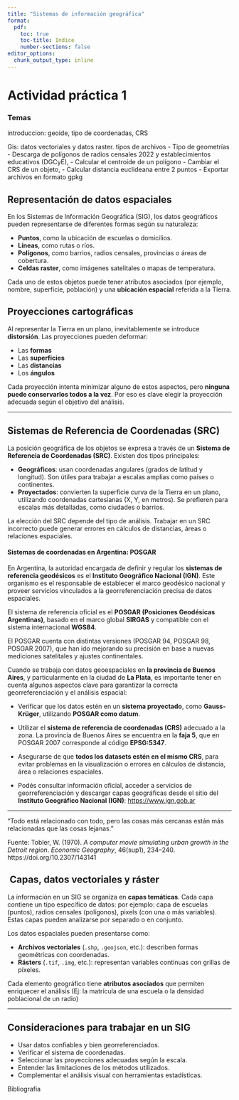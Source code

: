```yaml
---
title: "Sistemas de información geográfica"
format:
  pdf:
    toc: true
    toc-title: Indice
    number-sections: false
editor_options: 
  chunk_output_type: inline
---
```


# Actividad práctica 1

### **Temas**

introduccion: geoide, tipo de coordenadas, CRS

Gis: datos vectoriales y datos raster. tipos de archivos
-   Tipo de geometrías
-   Descarga de polígonos de radios censales 2022 y establecimientos educativos (DGCyE),
-   Calcular el centroide de un polígono
-   Cambiar el CRS de un objeto,
-   Calcular distancia euclideana entre 2 puntos
-   Exportar archivos en formato gpkg

## Representación de datos espaciales

En los Sistemas de Información Geográfica (SIG), los datos geográficos pueden representarse de diferentes formas según su naturaleza:

-   **Puntos**, como la ubicación de escuelas o domicilios.
-   **Líneas**, como rutas o ríos.
-   **Polígonos**, como barrios, radios censales, provincias o áreas de cobertura.
-   **Celdas raster**, como imágenes satelitales o mapas de temperatura.

Cada uno de estos objetos puede tener atributos asociados (por ejemplo, nombre, superficie, población) y una **ubicación espacial** referida a la Tierra.

## Proyecciones cartográficas

Al representar la Tierra en un plano, inevitablemente se introduce **distorsión**. Las proyecciones pueden deformar:

-   Las **formas**
-   Las **superficies**
-   Las **distancias**
-   Los **ángulos**

Cada proyección intenta minimizar alguno de estos aspectos, pero **ninguna puede conservarlos todos a la vez**. Por eso es clave elegir la proyección adecuada según el objetivo del análisis.

------------------------------------------------------------------------

## Sistemas de Referencia de Coordenadas (SRC)

La posición geográfica de los objetos se expresa a través de un **Sistema de Referencia de Coordenadas (SRC)**. Existen dos tipos principales:

-   **Geográficos**: usan coordenadas angulares (grados de latitud y longitud). Son útiles para trabajar a escalas amplias como países o continentes.
-   **Proyectados**: convierten la superficie curva de la Tierra en un plano, utilizando coordenadas cartesianas (X, Y, en metros). Se prefieren para escalas más detalladas, como ciudades o barrios.

La elección del SRC depende del tipo de análisis. Trabajar en un SRC incorrecto puede generar errores en cálculos de distancias, áreas o relaciones espaciales.

::: callout-important
#### Sistemas de coordenadas en Argentina: POSGAR

En Argentina, la autoridad encargada de definir y regular los **sistemas de referencia geodésicos** es el **Instituto Geográfico Nacional (IGN)**. Este organismo es el responsable de establecer el marco geodésico nacional y proveer servicios vinculados a la georreferenciación precisa de datos espaciales.

El sistema de referencia oficial es el **POSGAR (Posiciones Geodésicas Argentinas)**, basado en el marco global **SIRGAS** y compatible con el sistema internacional **WGS84**.

El POSGAR cuenta con distintas versiones (POSGAR 94, POSGAR 98, POSGAR 2007), que han ido mejorando su precisión en base a nuevas mediciones satelitales y ajustes continentales.

Cuando se trabaja con datos geoespaciales en **la provincia de Buenos Aires**, y particularmente en la ciudad de **La Plata**, es importante tener en cuenta algunos aspectos clave para garantizar la correcta georreferenciación y el análisis espacial:

-   Verificar que los datos estén en un **sistema proyectado**, como **Gauss-Krüger**, utilizando **POSGAR como datum**.

-   Utilizar el **sistema de referencia de coordenadas (CRS)** adecuado a la zona. La provincia de Buenos Aires se encuentra en la **faja 5**, que en POSGAR 2007 corresponde al código **EPSG:5347**.

-   Asegurarse de que **todos los datasets estén en el mismo CRS**, para evitar problemas en la visualización o errores en cálculos de distancia, área o relaciones espaciales.

-   Podés consultar información oficial, acceder a servicios de georreferenciación y descargar capas geográficas desde el sitio del **Instituto Geográfico Nacional (IGN)**: <https://www.ign.gob.ar>
:::

------------------------------------------------------------------------

::: callout-quote
“Todo está relacionado con todo, pero las cosas más cercanas están más relacionadas que las cosas lejanas.”

Fuente: Tobler, W. (1970). *A computer movie simulating urban growth in the Detroit region*. *Economic Geography*, 46(sup1), 234–240. https://doi.org/10.2307/143141
:::

## ️ Capas, datos vectoriales y ráster

La información en un SIG se organiza en **capas temáticas**. Cada capa contiene un tipo específico de datos: por ejemplo: capa de escuelas (puntos), radios censales (polígonos), pixels (con una o más variables). Estas capas pueden analizarse por separado o en conjunto.

Los datos espaciales pueden presentarse como:

-   **Archivos vectoriales** (`.shp`, `.geojson`, etc.): describen formas geométricas con coordenadas.
-   **Rásters** (`.tif`, `.img`, etc.): representan variables continuas con grillas de píxeles.

Cada elemento geográfico tiene **atributos asociados** que permiten enriquecer el análisis (Ej: la matrícula de una escuela o la densidad poblacional de un radio)

------------------------------------------------------------------------

## Consideraciones para trabajar en un SIG

-   Usar datos confiables y bien georreferenciados.
-   Verificar el sistema de coordenadas.
-   Seleccionar las proyecciones adecuadas según la escala.
-   Entender las limitaciones de los métodos utilizados.
-   Complementar el análisis visual con herramientas estadísticas.

Bibliografia
